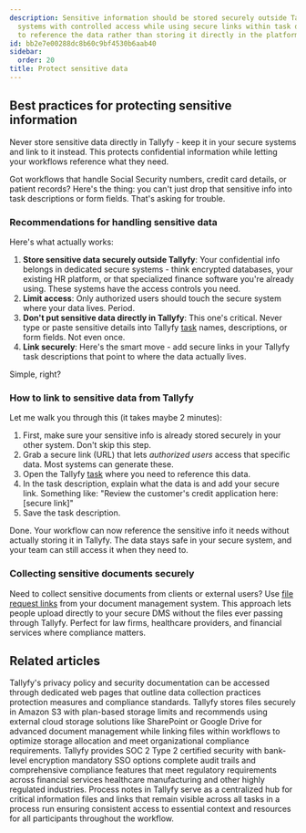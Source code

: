 ```yaml
---
description: Sensitive information should be stored securely outside Tallyfy in dedicated
  systems with controlled access while using secure links within task descriptions
  to reference the data rather than storing it directly in the platform.
id: bb2e7e00288dc8b60c9bf4530b6aab40
sidebar:
  order: 20
title: Protect sensitive data
---
```


## Best practices for protecting sensitive information

Never store sensitive data directly in Tallyfy - keep it in your secure systems and link to it instead. This protects confidential information while letting your workflows reference what they need.

Got workflows that handle Social Security numbers, credit card details, or patient records? Here's the thing: you can't just drop that sensitive info into task descriptions or form fields. That's asking for trouble.

### Recommendations for handling sensitive data

Here's what actually works:

1.  **Store sensitive data securely outside Tallyfy**: Your confidential info belongs in dedicated secure systems - think encrypted databases, your existing HR platform, or that specialized finance software you're already using. These systems have the access controls you need.
2.  **Limit access**: Only authorized users should touch the secure system where your data lives. Period.
3.  **Don't put sensitive data directly in Tallyfy**: This one's critical. Never type or paste sensitive details into Tallyfy [task](/products/pro/tracking-and-tasks/tasks/) names, descriptions, or form fields. Not even once.
4.  **Link securely**: Here's the smart move - add secure links in your Tallyfy task descriptions that point to where the data actually lives.

Simple, right?

### How to link to sensitive data from Tallyfy

Let me walk you through this (it takes maybe 2 minutes):

1. First, make sure your sensitive info is already stored securely in your other system. Don't skip this step.
2. Grab a secure link (URL) that lets *authorized users* access that specific data. Most systems can generate these.
3. Open the Tallyfy [task](/products/pro/tracking-and-tasks/tasks/) where you need to reference this data.
4. In the task description, explain what the data is and add your secure link. Something like: "Review the customer's credit application here: [secure link]"
5. Save the task description.

Done. Your workflow can now reference the sensitive info it needs without actually storing it in Tallyfy. The data stays safe in your secure system, and your team can still access it when they need to.

### Collecting sensitive documents securely

Need to collect sensitive documents from clients or external users? Use [file request links](mdc:products/pro/integrations/document-management/file-request-links/) from your document management system. This approach lets people upload directly to your secure DMS without the files ever passing through Tallyfy. Perfect for law firms, healthcare providers, and financial services where compliance matters.


## Related articles
<CardGrid>
<LinkTitleCard header="<b>Terms Legals > Tallyfy's privacy policy</b>" href="/products/pro/miscellaneous/terms-legals/where-can-i-find-tallyfys-privacy-policy/" > Tallyfy's privacy policy and security documentation can be accessed through dedicated web pages that outline data collection practices protection measures and compliance standards. </LinkTitleCard>
<LinkTitleCard header="<b>Miscellaneous > File storage and security</b>" href="/products/pro/miscellaneous/how-does-file-storage-work-in-tallyfy/" > Tallyfy stores files securely in Amazon S3 with plan-based storage limits and recommends using external cloud storage solutions like SharePoint or Google Drive for advanced document management while linking files within workflows to optimize storage allocation and meet organizational compliance requirements. </LinkTitleCard>
<LinkTitleCard header="<b>Pro > Compliance</b>" href="/products/pro/compliance/" > Tallyfy provides SOC 2 Type 2 certified security with bank-level encryption mandatory SSO options complete audit trails and comprehensive compliance features that meet regulatory requirements across financial services healthcare manufacturing and other highly regulated industries. </LinkTitleCard>
<LinkTitleCard header="<b>Edit Processes > Add process notes</b>" href="/products/pro/tracking-and-tasks/processes/edit-processes/how-to-add-process-notes/" > Process notes in Tallyfy serve as a centralized hub for critical information files and links that remain visible across all tasks in a process run ensuring consistent access to essential context and resources for all participants throughout the workflow. </LinkTitleCard>
</CardGrid>